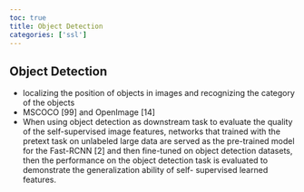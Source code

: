 ```yaml
---
toc: true
title: Object Detection
categories: ['ssl']
---
```


## Object Detection
- localizing the position of objects in images and recognizing the category of the objects 
- MSCOCO [99] and OpenImage [14] 
- When using object detection as downstream task to evaluate the quality of the self-supervised image features, networks that trained with the pretext task on unlabeled large data are served as the pre-trained model for the Fast-RCNN [2] and then fine-tuned on object detection datasets, then the performance on the object detection task is evaluated to demonstrate the generalization ability of self- supervised learned features.



